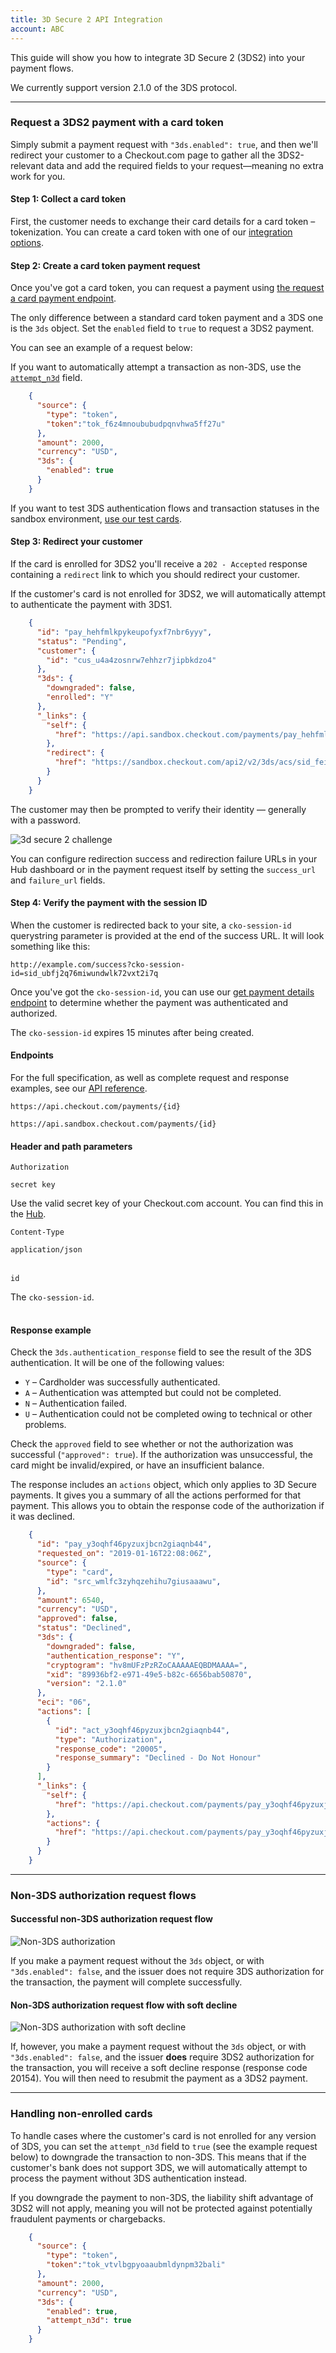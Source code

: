 ```yaml
---
title: 3D Secure 2 API Integration
account: ABC
---
```


This guide will show you how to integrate 3D Secure 2 (3DS2) into your payment flows.

<TipBox variant="info">

We currently support version 2.1.0 of the 3DS protocol.

</TipBox>

---

### Request a 3DS2 payment with a card token

Simply submit a payment request with `"3ds.enabled": true`, and then we'll redirect your customer to a Checkout.com page to gather all the 3DS2-relevant data and add the required fields to your request—meaning no extra work for you.

#### Step 1: Collect a card token

First, the customer needs to exchange their card details for a card token – tokenization. You can create a card token with one of our [integration options](/display/DOCS/Integrate).

#### Step 2: Create a card token payment request

Once you've got a card token, you can request a payment using [the request a card payment endpoint](/display/DOCS/Request+a+card+payment).

The only difference between a standard card token payment and a 3DS one is the `3ds` object. Set the `enabled` field to `true` to request a 3DS2 payment.

You can see an example of a request below:

<TipBox variant="info" title="Downgrade a 3DS transaction">

If you want to automatically attempt a transaction as non-3DS, use the [`attempt_n3d`](#id-3DSecure2APIintegration-downgrade) field.

</TipBox>

```json
    {
      "source": {
        "type": "token",
        "token":"tok_f6z4mnoububudpqnvhwa5ff27u"
      },
      "amount": 2000,
      "currency": "USD",
      "3ds": {
        "enabled": true
      }
    }
```

<TipBox variant="info" title="3DS test cards">

If you want to test 3DS authentication flows and transaction statuses in the sandbox environment, [use our test cards](/display/DOCS/3D+Secure+testing).

</TipBox>

#### Step 3: Redirect your customer

If the card is enrolled for 3DS2 you'll receive a `202 - Accepted` response containing a `redirect` link to which you should redirect your customer.

<TipBox variant="info" title="3DS1 fallback">

If the customer's card is not enrolled for 3DS2, we will automatically attempt to authenticate the payment with 3DS1.

</TipBox>

```json
    {
      "id": "pay_hehfmlkpykeupofyxf7nbr6yyy",
      "status": "Pending",
      "customer": {
        "id": "cus_u4a4zosnrw7ehhzr7jipbkdzo4"
      },
      "3ds": {
        "downgraded": false,
        "enrolled": "Y"
      },
      "_links": {
        "self": {
          "href": "https://api.sandbox.checkout.com/payments/pay_hehfmlkpykeupofyxf7nbr6yyy"
        },
        "redirect": {
          "href": "https://sandbox.checkout.com/api2/v2/3ds/acs/sid_feixbit6us3utfedjulm6egnsu"
        }
      }
    }
```

The customer may then be prompted to verify their identity — generally with a password.

<img src="/docs/Risk Management/3ds2_challenge.png" alt="3d secure 2 challenge" maxWidth={453} withFullscreenPreview />

<TipBox variant="info" title="Redirection URLs">

You can configure redirection success and redirection failure URLs in your Hub dashboard or in the payment request itself by setting the `success_url` and `failure_url` fields.

</TipBox>

#### Step 4: Verify the payment with the session ID

When the customer is redirected back to your site, a `cko-session-id` querystring parameter is provided at the end of the success URL. It will look something like this:

`http://example.com/success?cko-session-id=sid_ubfj2q76miwundwlk72vxt2i7q`

Once you've got the `cko-session-id`, you can use our [get payment details endpoint](/display/DOCS/Get+payment+details) to determine whether the payment was authenticated and authorized.

<TipBox variant="note">

The `cko-session-id` expires 15 minutes after being created.

</TipBox>

#### Endpoints

For the full specification, as well as complete request and response examples, see our [API reference](https://api-reference.checkout.com/).

<tabs>
<tab title="Live">
<LineCodeWrapper type="get">

`https://api.checkout.com/payments/{id}`

</LineCodeWrapper>
</tab>
<tab title="Sandbox">
<LineCodeWrapper type="get">

`https://api.sandbox.checkout.com/payments/{id}`

</LineCodeWrapper>
</tab>
</tabs>

#### Header and path parameters

<Table>
<TableHead headers={['Header', 'Value']} />
<TableBody>
<TableRow>
<TableCell>

`Authorization`

<StatusTag type="required" />
</TableCell>
<TableCell>

`secret key`

<InfoBox>

Use the valid secret key of your Checkout.com account. You can find this in the [Hub](https://hub.checkout.com/v2).

</InfoBox>
</TableCell>
</TableRow>
<TableRow>
<TableCell>

`Content-Type`

<StatusTag type="required" />
</TableCell>
<TableCell>

`application/json`

</TableCell>
</TableRow>

</TableBody>
</Table>

<Table>
<TableHead headers={['Path', 'Value']} />
<TableBody>
<TableRow>
<TableCell>

`id`

<StatusTag type="required" />
</TableCell>
<TableCell>

The `cko-session-id`.

</TableCell>
</TableRow>
</TableBody>
</Table>

#### Response example

Check the `3ds.authentication_response` field to see the result of the 3DS authentication. It will be one of the following values:

*   `Y` – Cardholder was successfully authenticated.
*   `A` – Authentication was attempted but could not be completed.
*   `N` – Authentication failed.
*   `U` – Authentication could not be completed owing to technical or other problems.

Check the `approved` field to see whether or not the authorization was successful (`"approved": true`). If the authorization was unsuccessful, the card might be invalid/expired, or have an insufficient balance.

<TipBox variant="info">

The response includes an `actions` object, which only applies to 3D Secure payments. It gives you a summary of all the actions performed for that payment. This allows you to obtain the response code of the authorization if it was declined.

</TipBox>

```json
    {
      "id": "pay_y3oqhf46pyzuxjbcn2giaqnb44",
      "requested_on": "2019-01-16T22:08:06Z",
      "source": {
        "type": "card",
        "id": "src_wmlfc3zyhqzehihu7giusaaawu",
      },
      "amount": 6540,
      "currency": "USD",
      "approved": false,
      "status": "Declined",
      "3ds": {
        "downgraded": false,
        "authentication_response": "Y",
        "cryptogram": "hv8mUFzPzRZoCAAAAAEQBDMAAAA=",
        "xid": "89936bf2-e971-49e5-b82c-6656bab50870",
        "version": "2.1.0"
      },
      "eci": "06",
      "actions": [
        {
          "id": "act_y3oqhf46pyzuxjbcn2giaqnb44",
          "type": "Authorization",
          "response_code": "20005",
          "response_summary": "Declined - Do Not Honour"
        }
      ],
      "_links": {
        "self": {
          "href": "https://api.checkout.com/payments/pay_y3oqhf46pyzuxjbcn2giaqnb44"
        },
        "actions": {
          "href": "https://api.checkout.com/payments/pay_y3oqhf46pyzuxjbcn2giaqnb44/actions"
        }
      }
    }
```

---

### Non-3DS authorization request flows

#### Successful non-3DS authorization request flow

<img src="/docs/Risk Management/Non-3DS-authorization.png" alt="Non-3DS authorization" withFullscreenPreview />

If you make a payment request without the `3ds` object, or with `"3ds.enabled": false`, and the issuer does not require 3DS authorization for the transaction, the payment will complete successfully.

#### Non-3DS authorization request flow with soft decline

<img src="/docs/Risk Management/Non-3DS-authorization-with-soft-decline.png" alt="Non-3DS authorization with soft decline" withFullscreenPreview />

If, however, you make a payment request without the `3ds` object, or with `"3ds.enabled": false`, and the issuer **does** require 3DS2 authorization for the transaction, you will receive a soft decline response (response code 20154). You will then need to resubmit the payment as a 3DS2 payment.

---

### Handling non-enrolled cards

To handle cases where the customer's card is not enrolled for any version of 3DS, you can set the `attempt_n3d` field to `true` (see the example request below) to downgrade the transaction to non-3DS. This means that if the customer's bank does not support 3DS, we will automatically attempt to process the payment without 3DS authentication instead.

<TipBox variant="note">

If you downgrade the payment to non-3DS, the liability shift advantage of 3DS2 will not apply, meaning you will not be protected against potentially fraudulent payments or chargebacks.

</TipBox>

```json
    {
      "source": {
        "type": "token",
        "token":"tok_vtvlbgpyoaaubmldynpm32bali"
      },
      "amount": 2000,
      "currency": "USD",
      "3ds": {
        "enabled": true,
        "attempt_n3d": true
      }
    }
```
